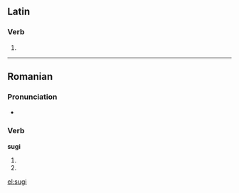 ==Latin==

===Verb===
{{la-verb-form|sūgī}}

# {{conjugation of|sugo|sūgō|pres|pass|inf|lang=la}}

----

==Romanian==

===Pronunciation===
* {{IPA|[suʤʲ]|lang=ro}}

===Verb===
'''sugi'''

# {{ro-form-verb|2s|pres|suge}}
# {{ro-form-verb|2s|sub|suge}}

[[el:sugi]]